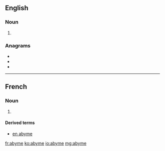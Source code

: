 ==English==

===Noun===
{{en-noun}}
# {{alternative form of|abime|lang=en}}

===Anagrams===
* {{l|en|beamy}}
* {{l|en|embay}}
* {{l|en|maybe}}

----

==French==

===Noun===
{{fr-noun|m}}
# {{label|fr|archaic}} {{alternative form of|abime|lang=fr}}

====Derived terms====
* [[en abyme]]

[[fr:abyme]]
[[ko:abyme]]
[[io:abyme]]
[[mg:abyme]]